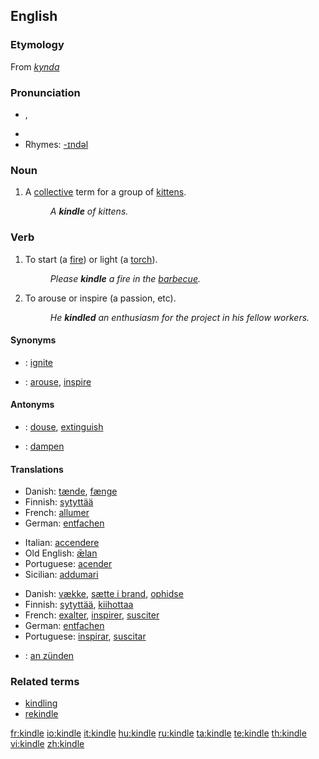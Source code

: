 {{was wotd|2006|October|3}}
==English==

===Etymology===
From {{ON.}} ''[[kynda]]''

===Pronunciation===
*{{IPA|/ˈkɪndl/}}, {{SAMPA|/"kIndl/}}
*{{audio|en-us-kindle.ogg|Audio (US)}}
*Rhymes: [[Rhymes:English:-ɪndəl|-ɪndəl]]

===Noun===
{{en-noun}}

# {{obsolete}} A [[collective]] term for a group of [[kitten]]s.
#:''A '''kindle''' of kittens.''

===Verb===
{{en-verb|kindl|ing}}

# {{transitive}} To start (a [[fire]]) or light (a [[torch]]).
#:''Please '''kindle''' a fire in the [[barbecue]].''
# {{transitive}} To arouse or inspire (a passion, etc).
#:''He '''kindled''' an enthusiasm for the project in his fellow workers.''

====Synonyms====
*{{italbrac|to start a fire}}: [[ignite]]
*{{italbrac|to arouse}}: [[arouse]], [[inspire]]

====Antonyms====
*{{italbrac|to start a fire}}: [[douse]], [[extinguish]]
*{{italbrac|to arouse}}: [[dampen]]

====Translations====
{{trans-top|to start (a fire)}}
*Danish: [[tænde]], [[fænge]]
*Finnish: [[sytyttää]]
*French: [[allumer]]
*German: [[entfachen]]
{{trans-mid}}
*Italian: [[accendere]]
*Old English: [[ælan|ǣlan]]
*Portuguese: [[acender]]
*Sicilian: [[addumari]]
{{trans-bottom}}

{{trans-top|to arouse}}
*Danish: [[vække]], [[sætte i brand]], [[ophidse]]
*Finnish: [[sytyttää]], [[kiihottaa]]
*French: [[exalter]], [[inspirer]], [[susciter]]
*German: [[entfachen]]
*Portuguese: [[inspirar]], [[suscitar]]
{{trans-mid}}
{{trans-bottom}}

{{checktrans}}
*{{ttbc|German}}: [[an zünden]]

===Related terms===
*[[kindling]]
*[[rekindle]]

[[fr:kindle]]
[[io:kindle]]
[[it:kindle]]
[[hu:kindle]]
[[ru:kindle]]
[[ta:kindle]]
[[te:kindle]]
[[th:kindle]]
[[vi:kindle]]
[[zh:kindle]]